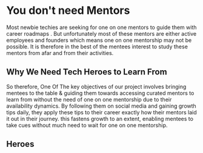 # You don't need Mentors


Most newbie techies are seeking for one on one mentors to guide them with career roadmaps . But unfortunately most of these mentors are either active employees and founders which means one on one mentorship may not be possible. It is therefore in the best of the mentees interest to study these mentors from afar and from their activities.

## Why We Need Tech Heroes to Learn From

So therefore, One Of The key objectives of our project involves bringing mentees to the table & guiding them towards accessing curated mentors to learn from without the need of one on one mentorship due to their availability dynamics. By following them on social media and gaining growth tips daily, they apply these tips to their career exactly how their mentors laid it out in their journey. this fastens growth to an extent, enabling mentees to take cues without much need to wait for one on one mentorship.

## Heroes

<Heroes />

